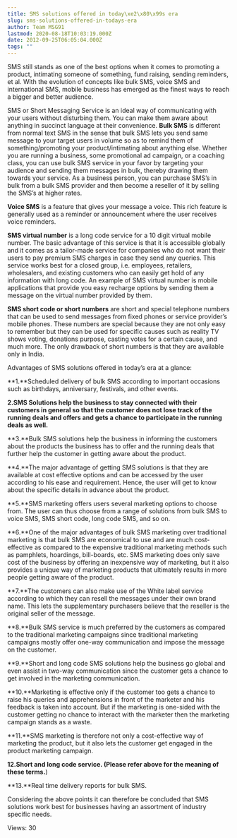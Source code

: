 ```yaml
---
title: SMS solutions offered in today\xe2\x80\x99s era
slug: sms-solutions-offered-in-todays-era
author: Team MSG91
lastmod: 2020-08-18T10:03:19.000Z
date: 2012-09-25T06:05:04.000Z
tags: ""
---
```


SMS still stands as one of the best options when it comes to promoting a product, intimating someone of something, fund raising, sending reminders, et al. With the evolution of concepts like bulk SMS, voice SMS and international SMS, mobile business has emerged as the finest ways to reach a bigger and better audience.


SMS or Short Messaging Service is an ideal way of communicating with your users without disturbing them. You can make them aware about anything in succinct language at their convenience. **Bulk SMS** is different from normal text SMS in the sense that bulk SMS lets you send same message to your target users in volume so as to remind them of something/promoting your product/intimating about anything else. Whether you are running a business, some promotional ad campaign, or a coaching class, you can use bulk SMS service in your favor by targeting your audience and sending them messages in bulk, thereby drawing them towards your service. As a business person, you can purchase SMS’s in bulk from a bulk SMS provider and then become a reseller of it by selling the SMS’s at higher rates.


**Voice SMS** is a feature that gives your message a voice. This rich feature is generally used as a reminder or announcement where the user receives voice reminders.


**SMS virtual number** is a long code service for a 10 digit virtual mobile number. The basic advantage of this service is that it is accessible globally and it comes as a tailor-made service for companies who do not want their users to pay premium SMS charges in case they send any queries. This service works best for a closed group, i.e. employees, retailers, wholesalers, and existing customers who can easily get hold of any information with long code. An example of SMS virtual number is mobile applications that provide you easy recharge options by sending them a message on the virtual number provided by them.


**SMS short code or short numbers** are short and special telephone numbers that can be used to send messages from fixed phones or service provider’s mobile phones. These numbers are special because they are not only easy to remember but they can be used for specific causes such as reality TV shows voting, donations purpose, casting votes for a certain cause, and much more. The only drawback of short numbers is that they are available only in India.


Advantages of SMS solutions offered in today’s era at a glance:


**1.**Scheduled delivery of bulk SMS according to important occasions such as birthdays, anniversary, festivals, and other events.


**2.**SMS Solutions help the business to stay connected with their customers in general so that the customer does not lose track of the running deals and offers and gets a chance to participate in the running deals as well**.**


**3.**Bulk SMS solutions help the business in informing the customers about the products the business has to offer and the running deals that further help the customer in getting aware about the product.


**4.**The major advantage of getting SMS solutions is that they are available at cost effective options and can be accessed by the user according to his ease and requirement. Hence, the user will get to know about the specific details in advance about the product.


**5.**SMS marketing offers users several marketing options to choose from. The user can thus choose from a range of solutions from bulk SMS to voice SMS, SMS short code, long code SMS, and so on.


**6.**One of the major advantages of bulk SMS marketing over traditional marketing is that bulk SMS are economical to use and are much cost-effective as compared to the expensive traditional marketing methods such as pamphlets, hoardings, bill-boards, etc. SMS marketing does only save cost of the business by offering an inexpensive way of marketing, but it also provides a unique way of marketing products that ultimately results in more people getting aware of the product.


**7.**The customers can also make use of the White label service according to which they can resell the messages under their own brand name. This lets the supplementary purchasers believe that the reseller is the original seller of the message.


**8.**Bulk SMS service is much preferred by the customers as compared to the traditional marketing campaigns since traditional marketing campaigns mostly offer one-way communication and impose the message on the customer.


**9.**Short and long code SMS solutions help the business go global and even assist in two-way communication since the customer gets a chance to get involved in the marketing communication.


**10.**Marketing is effective only if the customer too gets a chance to raise his queries and apprehensions in front of the marketer and his feedback is taken into account. But if the marketing is one-sided with the customer getting no chance to interact with the marketer then the marketing campaign stands as a waste.


**11.**SMS marketing is therefore not only a cost-effective way of marketing the product, but it also lets the customer get engaged in the product marketing campaign.


**12.**Short and long code service. (Please refer above for the meaning of these terms**.**)


**13.**Real time delivery reports for bulk SMS.


Considering the above points it can therefore be concluded that SMS solutions work best for businesses having an assortment of industry specific needs.


 Views: 30


